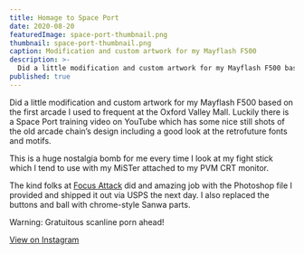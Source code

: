 ```yaml
---
title: Homage to Space Port
date: 2020-08-20
featuredImage: space-port-thumbnail.png
thumbnail: space-port-thumbnail.png
caption: Modification and custom artwork for my Mayflash F500
description: >-
  Did a little modification and custom artwork for my Mayflash F500 based on the first arcade I used to frequent at the Oxford Valley Mall.
published: true
---
```


Did a little modification and custom artwork for my Mayflash F500 based on the first arcade I used to frequent at the Oxford Valley Mall. Luckily there is a Space Port training video on YouTube which has some nice still shots of the old arcade chain’s design including a good look at the retrofuture fonts and motifs. 

This is a huge nostalgia bomb for me every time I look at my fight stick which I tend to use with my MiSTer attached to my PVM CRT monitor.

The kind folks at [Focus Attack](https://focusattack.com) did and amazing job with the Photoshop file I provided and shipped it out via USPS the next day. I also replaced the buttons and ball with chrome-style Sanwa parts.

Warning: Gratuitous scanline porn ahead! 

[View on Instagram](https://www.instagram.com/p/CEGOlmDDUCu/?utm_source=ig_web_copy_link)